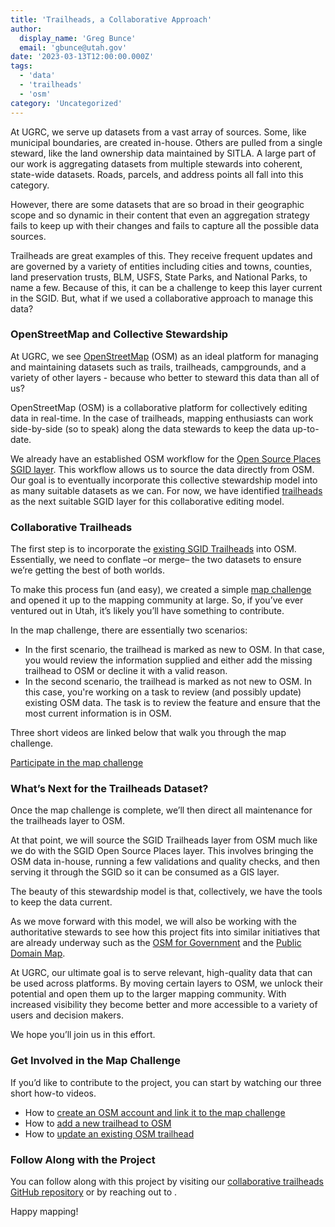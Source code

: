 ```yaml
---
title: 'Trailheads, a Collaborative Approach'
author:
  display_name: 'Greg Bunce'
  email: 'gbunce@utah.gov'
date: '2023-03-13T12:00:00.000Z'
tags:
  - 'data'
  - 'trailheads'
  - 'osm'
category: 'Uncategorized'
---
```


At UGRC, we serve up datasets from a vast array of sources. Some, like municipal boundaries, are created in-house. Others are pulled from a single steward, like the land ownership data maintained by SITLA. A large part of our work is aggregating datasets from multiple stewards into coherent, state-wide datasets. Roads, parcels, and address points all fall into this category.

However, there are some datasets that are so broad in their geographic scope and so dynamic in their content that even an aggregation strategy fails to keep up with their changes and fails to capture all the possible data sources.

Trailheads are great examples of this. They receive frequent updates and are governed by a variety of entities including cities and towns, counties, land preservation trusts, BLM, USFS, State Parks, and National Parks, to name a few. Because of this, it can be a challenge to keep this layer current in the SGID. But, what if we used a collaborative approach to manage this data?

### OpenStreetMap and Collective Stewardship

At UGRC, we see [OpenStreetMap](https://www.openstreetmap.org/) (OSM) as an ideal platform for managing and maintaining datasets such as trails, trailheads, campgrounds, and a variety of other layers - because who better to steward this data than all of us?

OpenStreetMap (OSM) is a collaborative platform for collectively editing data in real-time. In the case of trailheads, mapping enthusiasts can work side-by-side (so to speak) along the data stewards to keep the data up-to-date.

We already have an established OSM workflow for the [Open Source Places SGID layer](/products/sgid/society/open-source-places). This workflow allows us to source the data directly from OSM. Our goal is to eventually incorporate this collective stewardship model into as many suitable datasets as we can. For now, we have identified [trailheads](/products/sgid/recreation/trails-pathways) as the next suitable SGID layer for this collaborative editing model.

### Collaborative Trailheads

The first step is to incorporate the [existing SGID Trailheads](https://opendata.gis.utah.gov/datasets/utah-trailheads/explore) into OSM. Essentially, we need to conflate –or merge– the two datasets to ensure we’re getting the best of both worlds.

To make this process fun (and easy), we created a simple [map challenge](https://maproulette.org/browse/challenges/28673) and opened it up to the mapping community at large. So, if you’ve ever ventured out in Utah, it’s likely you’ll have something to contribute.

In the map challenge, there are essentially two scenarios:

- In the first scenario, the trailhead is marked as new to OSM. In that case, you would review the information supplied and either add the missing trailhead to OSM or decline it with a valid reason.
- In the second scenario, the trailhead is marked as not new to OSM. In this case, you're working on a task to review (and possibly update) existing OSM data. The task is to review the feature and ensure that the most current information is in OSM.

Three short videos are linked below that walk you through the map challenge.

<div class="text-center">
  <a class="button medium white" href="https://maproulette.org/browse/challenges/28673">
    <span class="button-text">Participate in the map challenge</span>
  </a>
</div>

### What’s Next for the Trailheads Dataset?

Once the map challenge is complete, we’ll then direct all maintenance for the trailheads layer to OSM.

At that point, we will source the SGID Trailheads layer from OSM much like we do with the SGID Open Source Places layer. This involves bringing the OSM data in-house, running a few validations and quality checks, and then serving it through the SGID so it can be consumed as a GIS layer.

The beauty of this stewardship model is that, collectively, we have the tools to keep the data current.

As we move forward with this model, we will also be working with the authoritative stewards to see how this project fits into similar initiatives that are already underway such as the [OSM for Government](https://wiki.openstreetmap.org/wiki/OpenStreetMap_for_Government) and the [Public Domain Map](https://publicdomainmap.org/).

At UGRC, our ultimate goal is to serve relevant, high-quality data that can be used across platforms. By moving certain layers to OSM, we unlock their potential and open them up to the larger mapping community. With increased visibility they become better and more accessible to a variety of users and decision makers.

We hope you’ll join us in this effort.

### Get Involved in the Map Challenge

If you’d like to contribute to the project, you can start by watching our three short how-to videos.

- How to [create an OSM account and link it to the map challenge](https://vimeo.com/807718819)
- How to [add a new trailhead to OSM](https://vimeo.com/807721784)
- How to [update an existing OSM trailhead](https://vimeo.com/807723045)

### Follow Along with the Project

You can follow along with this project by visiting our [collaborative trailheads GitHub repository](https://github.com/agrc/collaborative-trailheads) or by reaching out to <Contacts inline subject={frontmatter.title} contactKey='ugrc' />.

Happy mapping!
